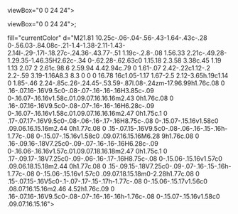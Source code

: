    viewBox="0 0 24 24"><path fill="none" stroke="currentColor"
   stroke-linecap="round" stroke-linejoin="round"
stroke-width="2" d="M9 15V9l7.745 10.65A9 9 0 1 1 19 17.657M15 12V9"/></svg>

   viewBox="0 0 24 24"><path fill="currentColor" fill-rule="evenodd" d="M19.932
17.424c.18 2.31.18 3.394.18 4.576h-5.35c0-.258.004-.493.009-.732c.014-.743.03-1.517-.09-3.081c-.16-2.29-1.147-2.799-2.961-2.799H3.305v-4.166h8.67c2.291 0 3.437-.696 3.437-2.54c0-1.623-1.146-2.605-3.437-2.605h-8.67V2h9.624c5.189 0 7.767 2.449 7.767 6.36c0 2.926-1.814 4.834-4.265 5.152c2.069.413 3.278 1.59 3.501 3.912" clip-rule="evenodd"/><path fill="currentColor" d="M3.305 22v-3.106h5.657c.945 0 1.15.7 1.15 1.118V22z"/></svg>;

   <rect width="24" height="24" fill="none"/><path fill="currentColor" d="M9.24 19.035c-.901-.826-1.164-2.561-.789-3.819c.65.793 1.552 1.044 2.486 1.186c1.44.218 2.856.137 4.195-.524c.153-.076.295-.177.462-.278c.126.365.159.734.115 1.11c-.107.915-.56 1.622-1.283 2.158c-.289.215-.594.406-.892.608c-.916.622-1.164 1.35-.82 2.41l.034.114a2.4 2.4 0 0 1-1.07-.918a2.6 2.6 0 0 1-.412-1.401c-.003-.248-.003-.497-.036-.74c-.081-.595-.36-.86-.883-.876a1.034 1.034 0 0 0-1.075.843q-.013.058-.033.126M4.1 15.007s2.666-1.303 5.34-1.303l2.016-6.26c.075-.304.296-.51.544-.51c.25 0 .47.206.545.51l2.016 6.26c3.167 0 5.34 1.303 5.34 1.303L15.363 2.602c-.13-.366-.35-.602-.645-.602H9.283c-.296 0-.506.236-.645.602c-.01.024-4.538 12.405-4.538 12.405"/>
</svg>

   <path fill="currentColor" d="M30.743 116.257a15.5 15.5 0 0 1-3.42-4.107L4.068 71.752a15.56 15.56 0 0 1 0-15.503L27.323 15.85a15.5 15.5 0 0 1 3.417-4.084l15.601 28.166l-11.266 20.282a7.75 7.75 0 0 0 0 7.543l11.277 20.349zM100.665 15.85l23.255 40.398a15.49 15.49 0 0 1 0 15.503l-23.255 40.398a15.5 15.5 0 0 1-13.416 7.752H68.994l28.92-52.145a7.75 7.75 0 0 0 0-7.513L68.994 8.099h18.255a15.5 15.5 0 0 1 13.416 7.751M36.119 9.139a15.5 15.5 0 0 1 5.562-1.041h21.255l28.92 52.145a7.75 7.75 0 0 1 0 7.513l-28.92 52.145H41.682c-2.062 0-4.124-.423-5.993-1.193L63.406 67.29c.894-1.61 1.002-4.738.107-6.348z"/>
</svg>

   <path fill="currentColor" d="M12 22.596c6.628 0 12-4.338 12-9.688c0-3.318-2.057-6.248-5.219-7.986c-1.286-.715-2.297-1.357-3.139-1.89C14.058 2.025 13.08 1.404 12 1.404c-1.097 0-2.334.785-3.966 1.821a50 50 0 0 1-2.816 1.697C2.057 6.66 0 9.59 0 12.908c0 5.35 5.372 9.687 12 9.687zM10.599 4.715c.334-.759.503-1.58.498-2.409c0-.145.202-.187.23-.029c.658 2.783-.902 4.162-2.057 4.624c-.124.048-.199-.121-.103-.209a5.8 5.8 0 0 0 1.432-1.977m2.058-.102a5.8 5.8 0 0 0-.782-2.306v-.016c-.069-.123.086-.263.185-.172c1.962 2.111 1.307 4.067.556 5.051c-.082.103-.23-.003-.189-.126a5.85 5.85 0 0 0 .23-2.431m1.776-.561a5.7 5.7 0 0 0-1.612-1.806v-.014c-.112-.085-.024-.274.114-.218c2.595 1.087 2.774 3.18 2.459 4.407a.12.12 0 0 1-.049.071a.11.11 0 0 1-.153-.026a.12.12 0 0 1-.022-.083a5.9 5.9 0 0 0-.737-2.331m-5.087.561c-.617.546-1.282.76-2.063 1c-.117 0-.195-.078-.156-.181c1.752-.909 2.376-1.649 2.999-2.778c0 0 .155-.118.188.085c0 .304-.349 1.329-.968 1.874m4.945 11.237a2.96 2.96 0 0 1-.937 1.553c-.346.346-.8.565-1.286.62a2.18 2.18 0 0 1-1.327-.62a2.96 2.96 0 0 1-.925-1.553a.24.24 0 0 1 .064-.198a.23.23 0 0 1 .193-.069h3.965a.23.23 0 0 1 .19.07c.05.053.073.125.063.197m-5.458-2.176a1.86 1.86 0 0 1-2.384-.245a1.98 1.98 0 0 1-.233-2.447c.207-.319.503-.566.848-.713a1.84 1.84 0 0 1 1.092-.11c.366.075.703.261.967.531a1.98 1.98 0 0 1 .408 2.114a1.93 1.93 0 0 1-.698.869zm8.495.005a1.86 1.86 0 0 1-2.381-.253a1.96 1.96 0 0 1-.547-1.366c0-.384.11-.76.32-1.079c.207-.319.503-.567.849-.713a1.84 1.84 0 0 1 1.093-.108c.367.076.704.262.968.534a1.98 1.98 0 0 1 .4 2.117a1.93 1.93 0 0 1-.702.868"/>
</svg>

   <path fill="currentColor" d="M12 23.956c-.342 0-.66-.089-.957-.243l-3.029-1.738c-.455-.242-.227-.33-.09-.374c.614-.198.728-.242 1.366-.595c.068-.044.16-.022.228.022l2.323 1.343c.09.044.205.044.273 0l9.087-5.084c.09-.044.136-.132.136-.242V6.899c0-.11-.045-.198-.136-.242l-9.087-5.061c-.091-.044-.205-.044-.273 0L2.754 6.657c-.091.044-.137.154-.137.242v10.146c0 .088.046.198.137.242l2.482 1.387c1.344.66 2.186-.11 2.186-.88V7.78c0-.132.114-.264.274-.264h1.161c.137 0 .273.11.273.264v10.013c0 1.739-.979 2.751-2.687 2.751c-.524 0-.934 0-2.095-.55l-2.391-1.32A1.85 1.85 0 0 1 1 17.067V6.921c0-.66.364-1.276.957-1.606L11.044.23a2.1 2.1 0 0 1 1.912 0l9.088 5.084c.592.33.956.946.956 1.606v10.146c0 .66-.364 1.276-.956 1.607l-9.087 5.083a2.4 2.4 0 0 1-.957.198m2.801-6.977c-3.985 0-4.805-1.76-4.805-3.257c0-.132.114-.264.273-.264h1.184c.137 0 .25.088.25.22c.183 1.166.707 1.738 3.121 1.738c1.913 0 2.733-.418 2.733-1.408c0-.572-.228-.99-3.211-1.276c-2.483-.243-4.031-.77-4.031-2.685c0-1.783 1.548-2.84 4.145-2.84c2.915 0 4.35.969 4.532 3.082a.35.35 0 0 1-.069.198c-.045.044-.113.088-.182.088h-1.184a.265.265 0 0 1-.25-.198c-.274-1.21-.98-1.607-2.847-1.607c-2.096 0-2.346.704-2.346 1.233c0 .638.296.836 3.12 1.188c2.801.352 4.122.858 4.122 2.75c-.023 1.938-1.662 3.038-4.555 3.038"></path>
</svg>

   <rect width="24" height="24" fill="none"/><path fill="currentColor" d="m8.525 4.63l-5.132-.915a1.17 1.17 0 0 0-1.164.468a1.16 1.16 0 0 0-.07 1.28l8.901 15.58a1.182 1.182 0 0 0 2.057-.008l8.729-15.578c.49-.875-.262-1.917-1.242-1.739l-4.574.813l-.206.754l4.906-.871a.474.474 0 0 1 .498.697L12.5 20.689a.47.47 0 0 1-.5.234a.47.47 0 0 1-.326-.231L2.772 5.112a.474.474 0 0 1 .496-.7l5.133.916l.074.013z"/><path fill="currentColor" d="m15.097 5.26l.162-.593l-.6.107zm-5.88-.506l.513.09l-.542.427z"/><path fill="currentColor" d="m15.549 2.367l-6.1 1.26a.22.22 0 0 0-.126.077a.25.25 0 0 0-.055.142l-.375 6.685a.24.24 0 0 0 .079.194a.21.21 0 0 0 .195.05l1.698-.414c.16-.038.302.11.27.278l-.505 2.606c-.034.176.122.326.285.274l1.049-.336c.162-.052.319.098.284.274l-.801 4.093c-.05.257.272.396.407.177l.09-.147l4.97-10.464c.084-.175-.06-.375-.242-.338l-1.748.356c-.165.034-.304-.128-.258-.297l1.14-4.173c.047-.17-.093-.331-.257-.297"/>
</svg>

   fill="currentColor" d="M21.81 10.25c-.06-.04-.56-.43-1.64-.43c-.28 0-.56.03-.84.08c-.21-1.4-1.38-2.11-1.43-2.14l-.29-.17l-.18.27c-.24.36-.43.77-.51 1.19c-.2.8-.08 1.56.33 2.21c-.49.28-1.29.35-1.46.35H2.62c-.34 0-.62.28-.62.63c0 1.15.18 2.3.58 3.38c.45 1.19 1.13 2.07 2 2.61c.98.6 2.59.94 4.42.94c.79 0 1.61-.07 2.42-.22c1.12-.2 2.2-.59 3.19-1.16A8.3 8.3 0 0 0 16.78 16c1.05-1.17 1.67-2.5 2.12-3.65h.19c1.14 0 1.85-.46 2.24-.85c.26-.24.45-.53.59-.87l.08-.24zm-17.96.99h1.76c.08 0 .16-.07.16-.16V9.5c0-.08-.07-.16-.16-.16H3.85c-.09 0-.16.07-.16.16v1.58c.01.09.07.16.16.16m2.43 0h1.76c.08 0 .16-.07.16-.16V9.5c0-.08-.07-.16-.16-.16H6.28c-.09 0-.16.07-.16.16v1.58c.01.09.07.16.16.16m2.47 0h1.75c.1 0 .17-.07.17-.16V9.5c0-.08-.06-.16-.17-.16H8.75c-.08 0-.15.07-.15.16v1.58c0 .09.06.16.15.16m2.44 0h1.77c.08 0 .15-.07.15-.16V9.5c0-.08-.06-.16-.15-.16h-1.77c-.08 0-.15.07-.15.16v1.58c0 .09.07.16.15.16M6.28 9h1.76c.08 0 .16-.09.16-.18V7.25c0-.09-.07-.16-.16-.16H6.28c-.09 0-.16.06-.16.16v1.57c.01.09.07.18.16.18m2.47 0h1.75c.1 0 .17-.09.17-.18V7.25c0-.09-.06-.16-.17-.16H8.75c-.08 0-.15.06-.15.16v1.57c0 .09.06.18.15.18m2.44 0h1.77c.08 0 .15-.09.15-.18V7.25c0-.09-.07-.16-.15-.16h-1.77c-.08 0-.15.06-.15.16v1.57c0 .09.07.18.15.18m0-2.28h1.77c.08 0 .15-.07.15-.16V5c0-.1-.07-.17-.15-.17h-1.77c-.08 0-.15.06-.15.17v1.56c0 .08.07.16.15.16m2.46 4.52h1.76c.09 0 .16-.07.16-.16V9.5c0-.08-.07-.16-.16-.16h-1.76c-.08 0-.15.07-.15.16v1.58c0 .09.07.16.15.16"></path></svg>
   